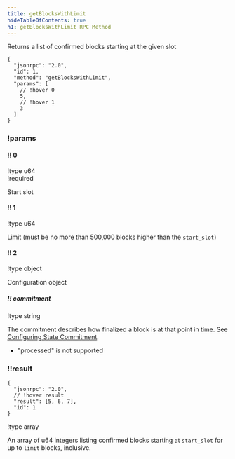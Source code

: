 ```yaml
---
title: getBlocksWithLimit
hideTableOfContents: true
h1: getBlocksWithLimit RPC Method
---
```


Returns a list of confirmed blocks starting at the given slot

<APIMethod>

```jsonc !!request
{
  "jsonrpc": "2.0",
  "id": 1,
  "method": "getBlocksWithLimit",
  "params": [
    // !hover 0
    5,
    // !hover 1
    3
  ]
}
```

### !params

#### !! 0

!type u64  
!required

Start slot

#### !! 1

!type u64

Limit (must be no more than 500,000 blocks higher than the `start_slot`)

#### !! 2

!type object

Configuration object

##### !! commitment

!type string

The commitment describes how finalized a block is at that point in time. See
[Configuring State Commitment](/docs/rpc#configuring-state-commitment).

- "processed" is not supported

### !!result

```jsonc !response
{
  "jsonrpc": "2.0",
  // !hover result
  "result": [5, 6, 7],
  "id": 1
}
```

!type array

An array of u64 integers listing confirmed blocks starting at `start_slot` for
up to `limit` blocks, inclusive.

</APIMethod>
